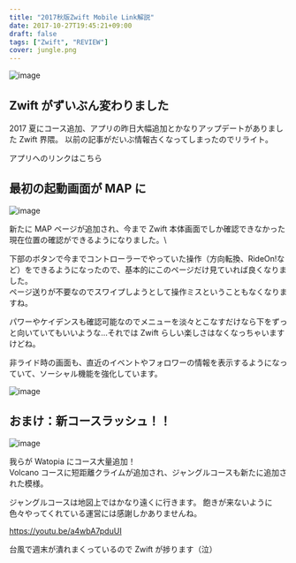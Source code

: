 ---
title: "2017秋版Zwift Mobile Link解説"
date: 2017-10-27T19:45:21+09:00
draft: false
tags: ["Zwift", "REVIEW"]
cover: jungle.png
---

![image](jungle.png)

## Zwift がずいぶん変わりました

2017 夏にコース追加、アプリの昨日大幅追加とかなりアップデートがありました Zwift 界隈。
以前の記事がだいぶ情報古くなってしまったのでリライト。

アプリへのリンクはこちら

<LinkBox url="https://itunes.apple.com/jp/app/zwift-mobile-link/id934083691" />

<LinkBox url="https://play.google.com/store/apps/details?id=com.zwift.android.prod" />

## 最初の起動画面が MAP に

![image](./Screenshot_20171028-222532.png)

新たに MAP ページが追加され、今まで Zwift 本体画面でしか確認できなかった現在位置の確認ができるようになりました。\

下部のボタンで今までコントローラーでやっていた操作（方向転換、RideOn!など）をできるようになったので、基本的にこのページだけ見ていれば良くなりました。\
ページ送りが不要なのでスワイプしようとして操作ミスということもなくなりますね。

パワーやケイデンスも確認可能なのでメニューを淡々とこなすだけなら下をずっと向いていてもいいような…それでは Zwift らしい楽しさはなくなっちゃいますけどね。

非ライド時の画面も、直近のイベントやフォロワーの情報を表示するようになっていて、ソーシャル機能を強化しています。

![image](Screenshot_20171028-222405.png)

## おまけ：新コースラッシュ！！

![image](jungle.png)

我らが Watopia にコース大量追加！\
Volcano コースに短距離クライムが追加され、ジャングルコースも新たに追加された模様。

ジャングルコースは地図上ではかなり遠くに行きます。
飽きが来ないように色々やってくれている運営には感謝しかありませんね。

https://youtu.be/a4wbA7pduUI

台風で週末が潰れまくっているので Zwift が捗ります（泣）

<LinkBox
  isAmazonLink
  url="http://www.amazon.co.jp/exec/obidos/ASIN/B00J87AN1M/gensobunya-22/ref=nosim/"
/>
